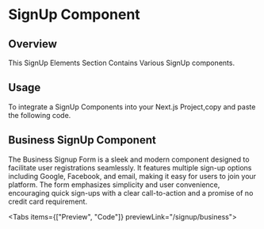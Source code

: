 
# SignUp Component 

## Overview

This SignUp Elements Section Contains Various SignUp components.

## Usage

To integrate a SignUp Components into your Next.js Project,copy and paste the following code.

## Business SignUp Component

The Business Signup Form is a sleek and modern component designed to facilitate user registrations seamlessly. It features multiple sign-up options including Google, Facebook, and email, making it easy for users to join your platform. The form emphasizes simplicity and user convenience, encouraging quick sign-ups with a clear call-to-action and a promise of no credit card requirement.

<Tabs items={["Preview", "Code"]} previewLink="/signup/business">
  <TabComponent label="Preview">
    <TheBusiness/>
  </TabComponent>
  <TabComponent label="Code">
    <SourceCodeViewer componentPath="SignUp/TheBusiness.tsx" />
  </TabComponent>
</Tabs>
